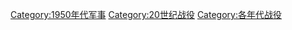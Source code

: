 [[Category:1950年代军事|Category:1950年代军事]]
[[Category:20世纪战役|Category:20世纪战役]]
[[Category:各年代战役|Category:各年代战役]]